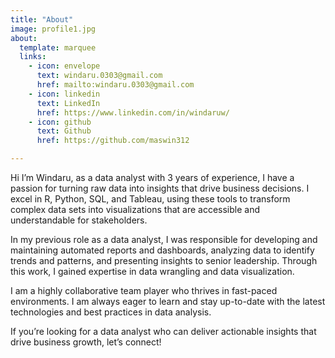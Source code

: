 ```yaml
---
title: "About"
image: profile1.jpg
about:
  template: marquee
  links:
    - icon: envelope
      text: windaru.0303@gmail.com
      href: mailto:windaru.0303@gmail.com
    - icon: linkedin
      text: LinkedIn
      href: https://www.linkedin.com/in/windaruw/
    - icon: github
      text: Github
      href: https://github.com/maswin312

---
```


Hi I'm Windaru, as a data analyst with 3 years of experience, I have a passion for turning raw data into insights that drive business decisions. I excel in R, Python, SQL, and Tableau, using these tools to transform complex data sets into visualizations that are accessible and understandable for stakeholders.

In my previous role as a data analyst, I was responsible for developing and maintaining automated reports and dashboards, analyzing data to identify trends and patterns, and presenting insights to senior leadership. Through this work, I gained expertise in data wrangling and data visualization.

I am a highly collaborative team player who thrives in fast-paced environments. I am always eager to learn and stay up-to-date with the latest technologies and best practices in data analysis.

If you're looking for a data analyst who can deliver actionable insights that drive business growth, let's connect!
